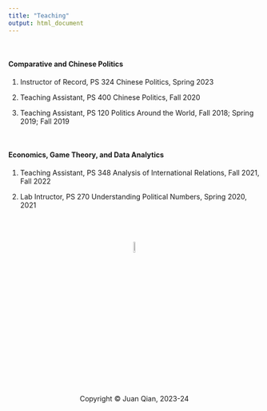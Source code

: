 ```yaml
---
title: "Teaching"
output: html_document
---
```


<br>

#### Comparative and Chinese Politics

1. Instructor of Record, PS 324 Chinese Politics, Spring 2023

2. Teaching Assistant, PS 400 Chinese Politics, Fall 2020

3. Teaching Assistant, PS 120 Politics Around the World, Fall 2018; Spring 2019; Fall 2019

<br>

#### Economics, Game Theory, and Data Analytics

1. Teaching Assistant, PS 348 Analysis of International Relations, Fall 2021, Fall 2022

2. Lab Intructor, PS 270 Understanding Political Numbers, Spring 2020, 2021

<br>
<br>
<br>
<center> <img src="juan_logo.png" style="width:7.5%">
<br>
<center> Copyright © Juan Qian, 2023-24